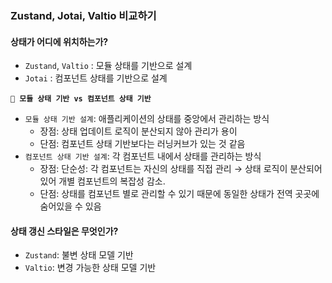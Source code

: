 ### Zustand, Jotai, Valtio 비교하기

#### 상태가 어디에 위치하는가?

- `Zustand`, `Valtio` : 모듈 상태를 기반으로 설계
- `Jotai` : 컴포넌트 상태를 기반으로 설계

**`🤔 모듈 상태 기반 vs 컴포넌트 상태 기반`**

- `모듈 상태 기반 설계`: 애플리케이션의 상태를 중앙에서 관리하는 방식
  - 장점: 상태 업데이트 로직이 분산되지 않아 관리가 용이
  - 단점: 컴포넌트 상태 기반보다는 러닝커브가 있는 것 같음
- `컴포넌트 상태 기반 설계`: 각 컴포넌트 내에서 상태를 관리하는 방식
  - 장점: 단순성: 각 컴포넌트는 자신의 상태를 직접 관리 → 상태 로직이 분산되어 있어 개별 컴포넌트의 복잡성 감소.
  - 단점: 상태를 컴포넌트 별로 관리할 수 있기 때문에 동일한 상태가 전역 곳곳에 숨어있을 수 있음

#### 상태 갱신 스타일은 무엇인가?

- `Zustand`: 불변 상태 모델 기반
- `Valtio`: 변경 가능한 상태 모델 기반
